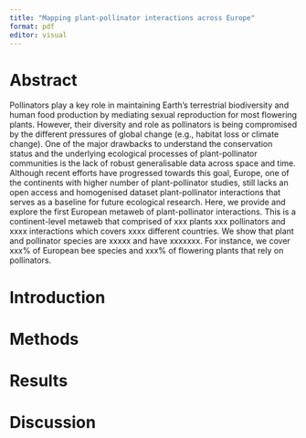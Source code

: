 ```yaml
---
title: "Mapping plant-pollinator interactions across Europe"
format: pdf
editor: visual
---
```



# Abstract

Pollinators play a key role in maintaining Earth's terrestrial biodiversity and human food production by mediating sexual reproduction for most flowering plants. However, their diversity and role as pollinators is being compromised by the different pressures of global change (e.g., habitat loss or climate change). One of the major drawbacks to understand the conservation status and the underlying ecological processes of plant-pollinator communities is the lack of robust generalisable data across space and time. Although recent efforts have progressed towards this goal, Europe, one of the continents with higher number of plant-pollinator studies, still lacks an open access and homogenised dataset plant-pollinator interactions that serves as a baseline for future ecological research. Here, we provide and explore the first European metaweb of plant-pollinator interactions. This is a continent-level metaweb that comprised of xxx plants xxx pollinators and xxxx interactions which covers xxxx different countries. We show that plant and pollinator species are xxxxx and have xxxxxxx. For instance, we cover xxx% of European bee species and xxx% of flowering plants that rely on pollinators.



# Introduction

# Methods

# Results

# Discussion







